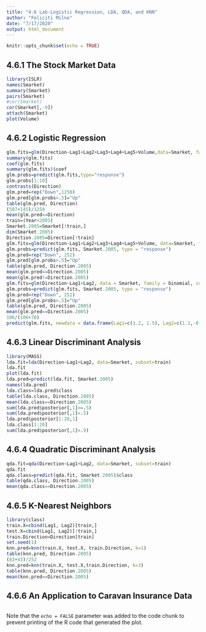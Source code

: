 ```yaml
---
title: "4.6 Lab-Logistic Regression, LDA, QDA, and KNN"
author: "Feliciti Milne"
date: "7/17/2020"
output: html_document
---
```


```r
knitr::opts_chunk$set(echo = TRUE)
```

## 4.6.1 The Stock Market Data
```r
library(ISLR)
names(Smarket)
summary(Smarket)
pairs(Smarket)
#cor(Smarket)
cor(Smarket[,-9])
attach(Smarket)
plot(Volume)
```

## 4.6.2 Logistic Regression
```r
glm.fits=glm(Direction~Lag1+Lag2+Lag3+Lag4+Lag5+Volume,data=Smarket, family=binomial)
summary(glm.fits)
coef(glm.fits)
summary(glm.fits)$coef
glm.probs=predict(glm.fits,type="response")
glm.probs[1:10]
contrasts(Direction)
glm.pred=rep("Down",1250)
glm.pred[glm.probs>.5]="Up"
table(glm.pred, Direction)
(507+145)/1250
mean(glm.pred==Direction)
train=(Year<2005)
Smarket.2005=Smarket[!train,]
dim(Smarket.2005)
Direction.2005=Direction[!train]
glm.fits=glm(Direction~Lag1+Lag2+Lag3+Lag4+Lag5+Volume, data=Smarket, family = binomial, subset = train)
glm.probs=predict(glm.fits, Smarket.2005, type = "response")
glm.pred=rep("Down", 252)
glm.pred[glm.probs>.5]="Up"
table(glm.pred, Direction.2005)
mean(glm.pred==Direction.2005)
mean(glm.pred!=Direction.2005)
glm.fits=glm(Direction~Lag1+Lag2, data = Smarket, family = binomial, subset = train)
glm.probs=predict(glm.fits, Smarket.2005, type = "response")
glm.pred=rep("Down", 252)
glm.pred[glm.probs>.5]="Up"
table(glm.pred, Direction.2005)
mean(glm.pred==Direction.2005)
106/(106+76)
predict(glm.fits, newdata = data.frame(Lag1=c(1.2, 1.5), Lag2=c(1.1,-0.8)), type = "response")
```

## 4.6.3 Linear Discriminant Analysis
```r
library(MASS)
lda.fit=lda(Direction~Lag1+Lag2, data=Smarket, subset=train)
lda.fit
plot(lda.fit)
lda.pred=predict(lda.fit, Smarket.2005)
names(lda.pred)
lda.class=lda.pred$class
table(lda.class, Direction.2005)
mean(lda.class==Direction.2005)
sum(lda.pred$posterior[,1]>=.5)
sum(lda.pred$posterior[,1]<.5)
lda.pred$posterior[1:20,1]
lda.class[1:20]
sum(lda.pred$posterior[,1]>.9)
```


## 4.6.4 Quadratic Discriminant Analysis
```r
qda.fit=qda(Direction~Lag1+Lag2, data=Smarket, subset=train)
qda.fit
qda.class=predict(qda.fit, Smarket.2005)$class
table(qda.class, Direction.2005)
mean(qda.class==Direction.2005)
```


## 4.6.5 K-Nearest Neighbors
```r
library(class)
train.X=cbind(Lag1, Lag2)[train,]
test.X=cbind(Lag1, Lag2)[!train,]
train.Direction=Direction[train]
set.seed(1)
knn.pred=knn(train.X, test.X, train.Direction, k=1)
table(knn.pred, Direction.2005)
(83+43)/252
knn.pred=knn(train.X, test.X,train.Direction, k=3)
table(knn.pred, Direction.2005)
mean(knn.pred==Direction.2005)
```


## 4.6.6 An Application to Caravan Insurance Data
```r






```


Note that the `echo = FALSE` parameter was added to the code chunk to prevent printing of the R code that generated the plot.
